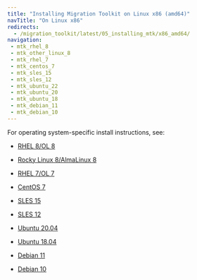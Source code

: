 ```yaml
---
title: "Installing Migration Toolkit on Linux x86 (amd64)"
navTitle: "On Linux x86"
redirects:
  - /migration_toolkit/latest/05_installing_mtk/x86_amd64/
navigation:
 - mtk_rhel_8
 - mtk_other_linux_8
 - mtk_rhel_7
 - mtk_centos_7
 - mtk_sles_15
 - mtk_sles_12
 - mtk_ubuntu_22
 - mtk_ubuntu_20
 - mtk_ubuntu_18
 - mtk_debian_11
 - mtk_debian_10
---
```


For operating system-specific install instructions, see:

  - [RHEL 8/OL 8](mtk_rhel_8)

  - [Rocky Linux 8/AlmaLinux 8](mtk_other_linux_8)
  - [RHEL 7/OL 7](mtk_rhel_7)
  - [CentOS 7](mtk_centos_7)
  - [SLES 15](mtk_sles_15)
  - [SLES 12](mtk_sles_12)
  - [Ubuntu 20.04](mtk_ubuntu_20)
  - [Ubuntu 18.04](mtk_ubuntu_18)
  - [Debian 11](mtk_debian_11)
  - [Debian 10](mtk_debian_10)
  
